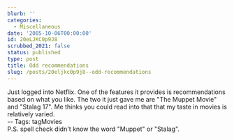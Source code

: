 ```yaml
---
blurb: ''
categories:
  - Miscellaneous
date: '2005-10-06T00:00:00'
id: 20eLJKC0p9J8
scrubbed_2021: false
status: published
type: post
title: Odd recommendations
slug: /posts/20eljkc0p9j8--odd-recommendations
---
```


Just logged into Netflix. One of the features it provides is
recommendations based on what you like. The two it just gave me are
"The Muppet Movie" and "Stalag 17". Me thinks you could read into
that that my taste in movies is relatively varied.  
-- Tags: tagMovies  
P.S. spell check didn't know the word "Muppet" or "Stalag".
